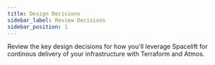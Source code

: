 ```yaml
---
title: Design Decisions
sidebar_label: Review Decisions
sidebar_position: 1
---
```


<Intro>
Review the key design decisions for how you'll leverage Spacelift for continous delivery of your infrastructure with Terraform and Atmos.
</Intro>

<DocCardList/>
